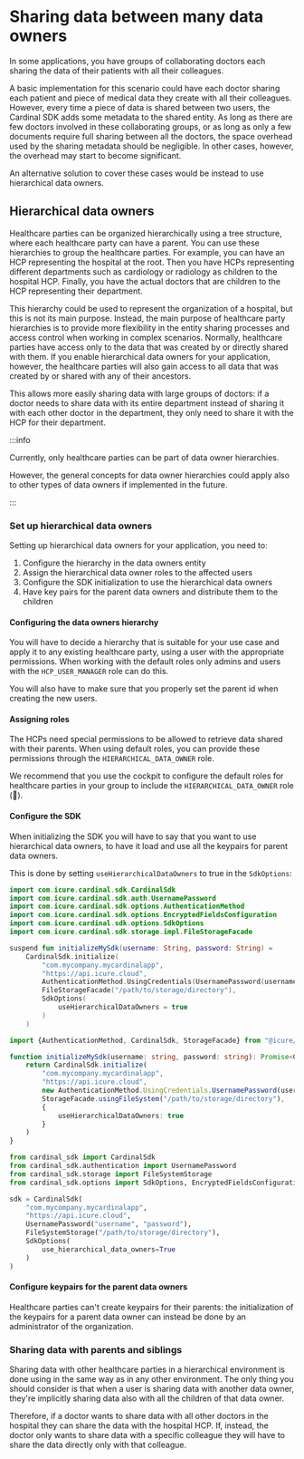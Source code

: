 
# Sharing data between many data owners

In some applications, you have groups of collaborating doctors each sharing the data of their patients with all their
colleagues.

A basic implementation for this scenario could have each doctor sharing each patient and piece of medical data they
create with all their colleagues.
However, every time a piece of data is shared between two users, the Cardinal SDK adds some metadata to the shared 
entity.
As long as there are few doctors involved in these collaborating groups, or as long as only a few documents require full
sharing between all the doctors, the space overhead used by the sharing metadata should be negligible.
In other cases, however, the overhead may start to become significant. 

An alternative solution to cover these cases would be instead to use hierarchical data owners.

## Hierarchical data owners

Healthcare parties can be organized hierarchically using a tree structure, where each healthcare party can have a 
parent.
You can use these hierarchies to group the healthcare parties.
For example, you can have an HCP representing the hospital at the root. 
Then you have HCPs representing different departments such as cardiology or radiology as children to the hospital HCP.
Finally, you have the actual doctors that are children to the HCP representing their department.

This hierarchy could be used to represent the organization of a hospital, but this is not its main purpose.
Instead, the main purpose of healthcare party hierarchies is to provide more flexibility in the entity sharing processes
and access control when working in complex scenarios.
Normally, healthcare parties have access only to the data that was created by or directly shared with them.
If you enable hierarchical data owners for your application, however, the healthcare parties will also gain access to
all data that was created by or shared with any of their ancestors.

This allows more easily sharing data with large groups of doctors: if a doctor needs to share data with its entire 
department instead of sharing it with each other doctor in the department, they only need to share it with the 
HCP for their department.

:::info

Currently, only healthcare parties can be part of data owner hierarchies.

However, the general concepts for data owner hierarchies could apply also to other types of data owners if implemented 
in the future.

:::

### Set up hierarchical data owners

Setting up hierarchical data owners for your application, you need to:

1. Configure the hierarchy in the data owners entity
2. Assign the hierarchical data owner roles to the affected users
3. Configure the SDK initialization to use the hierarchical data owners 
4. Have key pairs for the parent data owners and distribute them to the children  

#### Configuring the data owners hierarchy

You will have to decide a hierarchy that is suitable for your use case and apply it to any existing healthcare party,
using a user with the appropriate permissions.
When working with the default roles only admins and users with the `HCP_USER_MANAGER` role can do this.

You will also have to make sure that you properly set the parent id when creating the new users. 

#### Assigning roles

The HCPs need special permissions to be allowed to retrieve data shared with their parents.
When using default roles, you can provide these permissions through the `HIERARCHICAL_DATA_OWNER` role.

We recommend that you use the cockpit to configure the default roles for healthcare parties in your group to include the
`HIERARCHICAL_DATA_OWNER` role (:construction:).

#### Configure the SDK

When initializing the SDK you will have to say that you want to use hierarchical data owners, to have it load and use
all the keypairs for parent data owners.

This is done by setting `useHierarchicalDataOwners` to true in the `SdkOptions`:

<LanguageTabs>

<TabItem value = "kotlin">

```kotlin
import com.icure.cardinal.sdk.CardinalSdk
import com.icure.cardinal.sdk.auth.UsernamePassword
import com.icure.cardinal.sdk.options.AuthenticationMethod
import com.icure.cardinal.sdk.options.EncryptedFieldsConfiguration
import com.icure.cardinal.sdk.options.SdkOptions
import com.icure.cardinal.sdk.storage.impl.FileStorageFacade

suspend fun initializeMySdk(username: String, password: String) =
	CardinalSdk.initialize(
		"com.mycompany.mycardinalapp",
		"https://api.icure.cloud",
		AuthenticationMethod.UsingCredentials(UsernamePassword(username, password)),
		FileStorageFacade("/path/to/storage/directory"),
		SdkOptions(
			useHierarchicalDataOwners = true
		)
	)
```

</TabItem>

<TabItem value="typescript">

```typescript
import {AuthenticationMethod, CardinalSdk, StorageFacade} from "@icure/cardinal-sdk";

function initializeMySdk(username: string, password: string): Promise<CardinalSdk> {
	return CardinalSdk.initialize(
		"com.mycompany.mycardinalapp",
		"https://api.icure.cloud",
		new AuthenticationMethod.UsingCredentials.UsernamePassword(username, password),
		StorageFacade.usingFileSystem("/path/to/storage/directory"),
		{
			useHierarchicalDataOwners: true
		}
	)
}
```

</TabItem>

<TabItem value="python">

```python
from cardinal_sdk import CardinalSdk
from cardinal_sdk.authentication import UsernamePassword
from cardinal_sdk.storage import FileSystemStorage
from cardinal_sdk.options import SdkOptions, EncryptedFieldsConfiguration

sdk = CardinalSdk(
	"com.mycompany.mycardinalapp",
	"https://api.icure.cloud",
	UsernamePassword("username", "password"),
	FileSystemStorage("/path/to/storage/directory"),
	SdkOptions(
		use_hierarchical_data_owners=True
	)
)
```

</TabItem>

</LanguageTabs>

#### Configure keypairs for the parent data owners

Healthcare parties can't create keypairs for their parents: the initialization of the keypairs for a parent data owner
can instead be done by an administrator of the organization.

### Sharing data with parents and siblings

Sharing data with other healthcare parties in a hierarchical environment is done using in the same way as in any other
environment. 
The only thing you should consider is that when a user is sharing data with another data owner, they're implicitly
sharing data also with all the children of that data owner.

Therefore, if a doctor wants to share data with all other doctors in the hospital they can share the data with the
hospital HCP.
If, instead, the doctor only wants to share data with a specific colleague they will have to share the data directly 
only with that colleague.

<!-- TODO find somewhere to talk about partitioning using (confidential) secret id --> 
